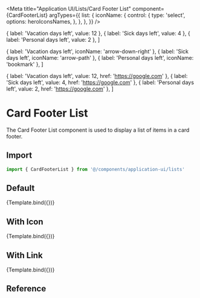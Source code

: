 
<Meta
  title="Application UI/Lists/Card Footer List"
  component={CardFooterList}
  argTypes={{
    list: {
      iconName: {
        control: {
          type: 'select',
          options: heroIconsNames,
        },
      },
    },
  }}
/>

  { label: 'Vacation days left', value: 12 },
  { label: 'Sick days left', value: 4 },
  { label: 'Personal days left', value: 2 },
]

  { label: 'Vacation days left', iconName: 'arrow-down-right' },
  { label: 'Sick days left', iconName: 'arrow-path' },
  { label: 'Personal days left', iconName: 'bookmark' },
]

  { label: 'Vacation days left', value: 12, href: 'https://google.com' },
  { label: 'Sick days left', value: 4, href: 'https://google.com' },
  { label: 'Personal days left', value: 2, href: 'https://google.com' },
]


# Card Footer List

The Card Footer List component is used to display a list of items in a card footer.

## Import

```js
import { CardFooterList } from '@/components/application-ui/lists'
```

## Default

<Canvas>
  <Story
    name="Default"
    args={{
      list,
    }}
  >
    {Template.bind({})}
  </Story>
</Canvas>

## With Icon

<Canvas>
  <Story
    name="With Icon"
    args={{
      list: listWithIcon,
      classNames: {
        icon: 'text-blue-500',
      },
    }}
  >
    {Template.bind({})}
  </Story>
</Canvas>

## With Link

<Canvas>
  <Story
    name="With Link"
    args={{
      list: listWithLink,
    }}
  >
    {Template.bind({})}
  </Story>
</Canvas>

## Reference

<ArgsTable of={CardFooterList} />
